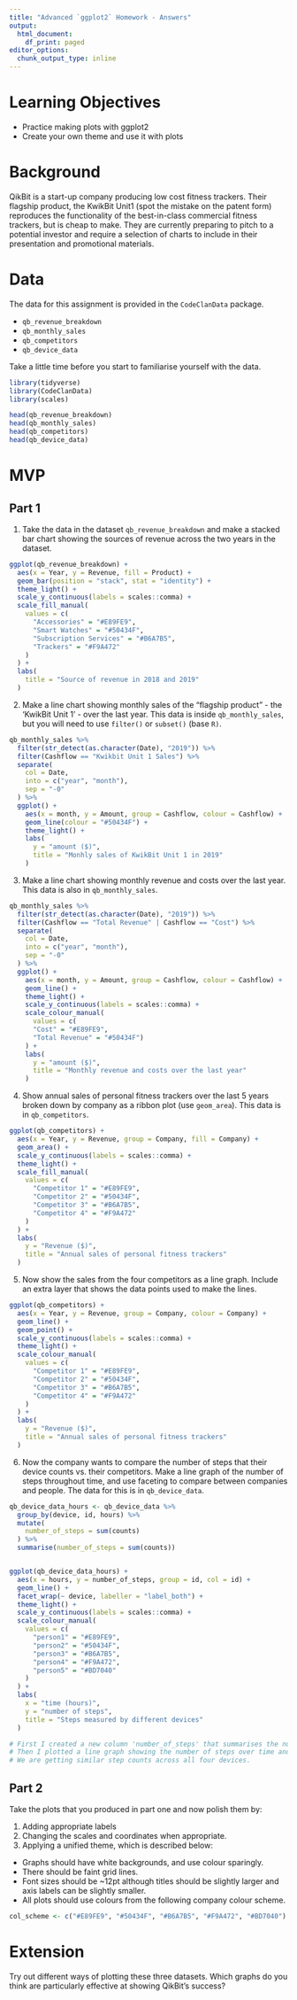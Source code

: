 ```yaml
---
title: "Advanced `ggplot2` Homework - Answers"
output:
  html_document:
    df_print: paged
editor_options: 
  chunk_output_type: inline
---
```


# Learning Objectives<br>

* Practice making plots with ggplot2
* Create your own theme and use it with plots

# Background

QikBit is a start-up company producing low cost fitness trackers. Their flagship product, the KwikBit Unit1 (spot the mistake on the patent form) reproduces the functionality of the best-in-class commercial fitness trackers, but is cheap to make.  They are currently preparing to pitch to a potential investor and require a selection of charts to include in their presentation and promotional materials.

# Data

The data for this assignment is provided in the `CodeClanData` package.

* `qb_revenue_breakdown`
* `qb_monthly_sales`
* `qb_competitors`
* `qb_device_data`

Take a little time before you start to familiarise yourself with the data.

```r
library(tidyverse)
library(CodeClanData)
library(scales)
```

```r
head(qb_revenue_breakdown) 
head(qb_monthly_sales)
head(qb_competitors)
head(qb_device_data)
```


# MVP

## Part 1

1. Take the data in the dataset `qb_revenue_breakdown` and make a stacked bar chart showing the sources of revenue across the two years in the dataset.

```r
ggplot(qb_revenue_breakdown) +
  aes(x = Year, y = Revenue, fill = Product) +
  geom_bar(position = "stack", stat = "identity") +
  theme_light() +
  scale_y_continuous(labels = scales::comma) +
  scale_fill_manual(
    values = c(
      "Accessories" = "#E89FE9",
      "Smart Watches" = "#50434F",
      "Subscription Services" = "#B6A7B5",
      "Trackers" = "#F9A472"
    )
  ) +
  labs(
    title = "Source of revenue in 2018 and 2019"
  )
```


2.	Make a line chart showing monthly sales of the "flagship product" - the 'KwikBit Unit 1' - over the last year. This data is inside `qb_monthly_sales`, but you will need to use `filter()` or `subset()` (base `R)`.

```r
qb_monthly_sales %>% 
  filter(str_detect(as.character(Date), "2019")) %>% 
  filter(Cashflow == "Kwikbit Unit 1 Sales") %>% 
  separate(
    col = Date,
    into = c("year", "month"),
    sep = "-0"
  ) %>% 
  ggplot() +
    aes(x = month, y = Amount, group = Cashflow, colour = Cashflow) +
    geom_line(colour = "#50434F") +
    theme_light() +
    labs(
      y = "amount ($)",
      title = "Monhly sales of KwikBit Unit 1 in 2019"
    )
```


3.	Make a line chart showing monthly revenue and costs over the last year. This data is also in `qb_monthly_sales`.				

```r
qb_monthly_sales %>% 
  filter(str_detect(as.character(Date), "2019")) %>% 
  filter(Cashflow == "Total Revenue" | Cashflow == "Cost") %>% 
  separate(
    col = Date,
    into = c("year", "month"),
    sep = "-0"
  ) %>% 
  ggplot() +
    aes(x = month, y = Amount, group = Cashflow, colour = Cashflow) +
    geom_line() +
    theme_light() +
    scale_y_continuous(labels = scales::comma) +
    scale_colour_manual(
      values = c(
      "Cost" = "#E89FE9",
      "Total Revenue" = "#50434F")
    ) +
    labs(
      y = "amount ($)",
      title = "Monthly revenue and costs over the last year"
    )
```


4.	Show annual sales of personal fitness trackers over the last 5 years broken down by company as a ribbon plot (use `geom_area`). This data is in `qb_competitors`.

```r
ggplot(qb_competitors) +
  aes(x = Year, y = Revenue, group = Company, fill = Company) +
  geom_area() +
  scale_y_continuous(labels = scales::comma) +
  theme_light() +
  scale_fill_manual(
    values = c(
      "Competitor 1" = "#E89FE9",
      "Competitor 2" = "#50434F",
      "Competitor 3" = "#B6A7B5",
      "Competitor 4" = "#F9A472"
    )
  ) +
  labs(
    y = "Revenue ($)",
    title = "Annual sales of personal fitness trackers"
  )
```


5. Now show the sales from the four competitors as a line graph. Include an extra layer that shows the data points used to make the lines.

```r
ggplot(qb_competitors) +
  aes(x = Year, y = Revenue, group = Company, colour = Company) +
  geom_line() +
  geom_point() +
  scale_y_continuous(labels = scales::comma) +
  theme_light() +
  scale_colour_manual(
    values = c(
      "Competitor 1" = "#E89FE9",
      "Competitor 2" = "#50434F",
      "Competitor 3" = "#B6A7B5",
      "Competitor 4" = "#F9A472"
    )
  ) +
  labs(
    y = "Revenue ($)",
    title = "Annual sales of personal fitness trackers"
  )
```


6. Now the company wants to compare the number of steps that their device counts vs. their competitors. Make a line graph of the number of steps throughout time, and use faceting to compare between companies and people. The data for this is in `qb_device_data`.

```r
qb_device_data_hours <- qb_device_data %>% 
  group_by(device, id, hours) %>% 
  mutate(
    number_of_steps = sum(counts)
  ) %>% 
  summarise(number_of_steps = sum(counts))


ggplot(qb_device_data_hours) +
  aes(x = hours, y = number_of_steps, group = id, col = id) +
  geom_line() +
  facet_wrap(~ device, labeller = "label_both") +
  theme_light() +
  scale_y_continuous(labels = scales::comma) +
  scale_colour_manual(
    values = c(
      "person1" = "#E89FE9",
      "person2" = "#50434F",
      "person3" = "#B6A7B5",
      "person4" = "#F9A472",
      "person5" = "#BD7040"
    )
  ) +
  labs(
    x = "time (hours)",
    y = "number of steps",
    title = "Steps measured by different devices"
  )

# First I created a new column 'number_of_steps' that summarises the number of steps in each hour, grouped by device and person.
# Then I plotted a line graph showing the number of steps over time and faceted it into four plots by devices.
# We are getting similar step counts across all four devices.
```


## Part 2 

Take the plots that you produced in part one and now polish them by:

1. Adding appropriate labels
2. Changing the scales and coordinates when appropriate.
3. Applying a unified theme, which is described below:
  * Graphs should have white backgrounds, and use colour sparingly.
  * There should be faint grid lines.
  * Font sizes should be ~12pt although titles should be slightly larger and axis labels can be slightly smaller. 
  * All plots should use colours from the following company colour scheme.

```r
col_scheme <- c("#E89FE9", "#50434F", "#B6A7B5", "#F9A472", "#BD7040")
```


# Extension

Try out different ways of plotting these three datasets. Which graphs do you think are particularly effective at showing QikBit's success?
